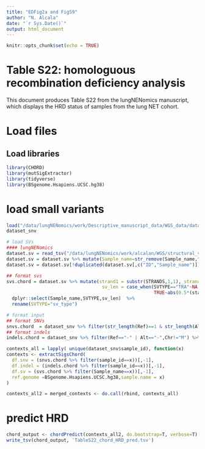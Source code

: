 ```yaml
---
title: "EDFig2a and FigS9"
author: "N. Alcala"
date: "`r Sys.Date()`"
output: html_document
---
```


```r
knitr::opts_chunk$set(echo = TRUE)
```

# Table S22: homologuous recombination deficiency analysis

This document produces Table S22 from the lungNENomics manuscript, which displays the HRD status of samples from the lung NET cohort.

# Load files
## Load libraries

```r
library(CHORD)
library(mutSigExtractor)
library(tidyverse)
library(BSgenome.Hsapiens.UCSC.hg38)
```

# load small variants
```r
load("/data/lungNENomics/work/Descriptive_manuscript_data/WGS_data/dataset_snv_PCA_LCNEC_ITH.RData")
dataset_snv

# load SVs
#### lungNENomics
dataset.sv = read_tsv("/data/lungNENomics/work/alcalan/WGS/structural_variants/sv-somatic-cns-nf_lungNENomicsAndPublic_20092022_results/SVs_annotated_somatic_PONfiltered.tsv")
dataset.sv = dataset.sv %>% mutate(Sample_name=str_remove(Sample_name,"_T$"),Sample_name=str_replace(Sample_name,"-","_"))
dataset.sv = dataset.sv[!duplicated(dataset.sv[,c("ID","Sample_name")]),] %>% filter(nb_germline_100bp==0) 

## format svs
svs.chord = dataset.sv %>% mutate(strand1 = substr(STRANDS,1,1), strand2=substr(STRANDS,2,2),
                                   sv_len = case_when(SVTYPE=="TRA"~NA,
                                                      TRUE~abs(0.5*(start.B1+end.B1)-0.5*(start.B2+end.B2) ))) %>% 
  dplyr::select(Sample_name,SVTYPE,sv_len)  %>% 
  rename(SVTYPE="sv_type")

# format input
## format SNVs
snvs.chord  = dataset_snv %>% filter(str_length(Ref)==1 & str_length(Alt)==1,Chr!="M") %>% dplyr::select(sample_id,Chr,Start,Ref,Alt) 
## format indels
indels.chord = dataset_snv %>% filter(Ref=="-" | Alt=="-",Chr!="M") %>% dplyr::select(sample_id,Chr,Start,Ref,Alt) 

contexts_all = lapply( unique(dataset_snv$sample_id), function(x)
contexts <- extractSigsChord(
  df.snv = (snvs.chord %>% filter(sample_id==x))[,-1],
  df.indel = (indels.chord %>% filter(sample_id==x))[,-1],
  df.sv = (svs.chord %>% filter(Sample_name==x))[,-1],
  ref.genome =BSgenome.Hsapiens.UCSC.hg38,sample.name = x)
)

contexts_all2 = merged_contexts <- do.call(rbind, contexts_all)
```

# predict HRD
```r
chord_output <- chordPredict(contexts_all2, do.bootstrap=T, verbose=T)
write_tsv(chord_output, 'TableS22_chord_HRD_pred.tsv')
```